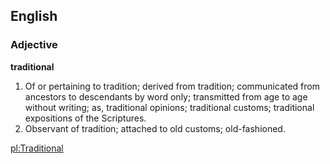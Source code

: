 ==English==

===Adjective===

'''traditional'''

#Of or pertaining to tradition; derived from tradition; communicated from ancestors to descendants by word only; transmitted from age to age without writing; as, traditional opinions; traditional customs; traditional expositions of the Scriptures.
#Observant of tradition; attached to old customs; old-fashioned.

[[pl:Traditional]]